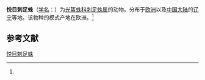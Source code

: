 {{Speciesbox
| name = 悦目刺足蛛
| status = 
| status_system = 
| image = 
| genus = Phrurolithus
| species = festivus
| authority = (C.L.Koch, 1835)<ref name='id14203'>{{cite web| url =http://www.bioinfo.cn/db05/BjdwSpecies.php?action=view&id=14203| title =悦目刺足蛛| work =《中国动物物种编目数据库》| publisher =中国科学院微生物研究所| author =中国科学院动物研究所| accessdate =2009-04-28| deadurl =yes| archiveurl =https://web.archive.org/web/20160305045337/http://www.bioinfo.cn/db05/BjdwSpecies.php?action=view&id=14203| archivedate =2016-03-05}}</ref>
}}

'''悦目刺足蛛'''（[[学名|学名]]：{{lang|la|''Phrurolithus festivus''}}）为[[光盔蛛科|光盔蛛科]][[刺足蛛属|刺足蛛属]]的动物。分布于[[欧洲|欧洲]]以及[[中国大陆|中国大陆]]的[[辽宁|辽宁]]等地。该物种的模式产地在欧洲。<ref name='id14203'/>

== 参考文献 ==
{{reflist}}

{{Wikispecies|Phrurolithus festivus}}
{{Taxonbar|from=Q1058987}}

[[Category:刺足蛛属|悦目刺足蛛]]


{{蜘蛛小作品}}